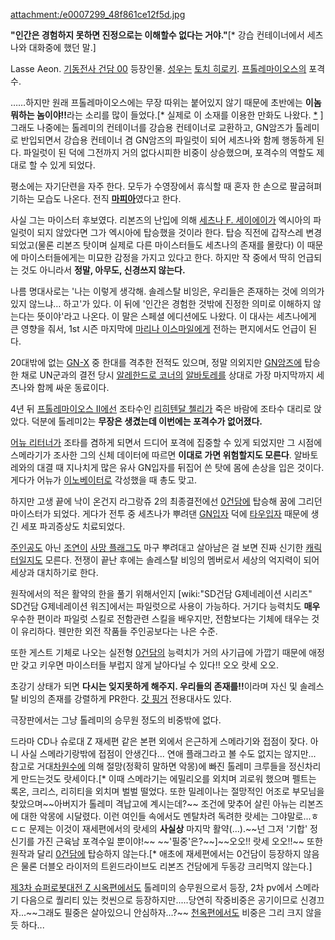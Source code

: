 attachment:/e0007299_48f861ce12f5d.jpg

'''"인간은 경험하지 못하면 진정으로는 이해할수 없다는 거야."'''[* 강습 컨테이너에서 세츠나와 대화중에 했던 말.]

Lasse Aeon. [[기동전사 건담 00]] 등장인물. [[성우]]는 [[토치 히로키]]. [[프톨레마이오스]]의 포격수.

……하지만 원래 프톨레마이오스에는 무장 따위는 붙어있지 않기 때문에 초반에는 '''이놈 뭐하는 놈이야!!'''라는 소리를 많이 들었다.[* 실제로 이 소재를 이용한 만화도 나왔다. [http://mblogthumb4.phinf.naver.net/20110610_267/tldnjs9082_1307706491477hFzrc_JPEG/c0038577_47fdf86ccec78.jpg?type=w800 *] ] 그래도 나중에는 톨레미의 컨테이너를 강습용 컨테이너로 교환하고, GN암즈가 톨레미로 반입되면서 강습용 컨테이너 겸 GN암즈의 파일럿이 되어 세츠나와 함께 행동하게 된다. 파일럿이 된 덕에 그전까지 거의 없다시피한 비중이 상승했으며, 포격수의 역할도 제대로 할 수 있게 되었다. 

평소에는 자기단련을 자주 한다. 모두가 수영장에서 휴식할 때 혼자 한 손으로 팔굽혀펴기하는 모습도 나온다. 전직 '''[[마피아]]'''였다고 한다.

사실 그는 마이스터 후보였다. 리본즈의 난입에 의해 [[세츠나 F. 세이에이]]가 엑시아의 파일럿이 되지 않았다면 그가 엑시아에 탑승했을 것이라 한다. 탑승 직전에 갑작스레 변경되었고(물론 리본즈 탓이며 실제로 다른 마이스터들도 세츠나의 존재를 몰랐다) 이 때문에 마이스터들에게는 미묘한 감정을 가지고 있다고 한다. 하지만 작 중에서 딱히 언급되는 것도 아니라서 '''정말, 아무도, 신경쓰지 않는다.'''

나름 명대사로는 '나는 이렇게 생각해. 솔레스탈 비잉은, 우리들은 존재하는 것에 의의가 있지 않느냐… 하고'가 있다. 이 뒤에 '인간은 경험한 것밖에 진정한 의미로 이해하지 않는다는 뜻이야'라고 나온다. 이 말은 스페셜 에디션에도 나왔다. 이 대사는 세츠나에게 큰 영향을 줘서, 1st 시즌 마지막에 [[마리나 이스마일]]에게 전하는 편지에서도 언급이 된다.


20대밖에 없는 [[GN-X]] 중 한대를 격추한 전적도 있으며, 정말 의외지만 [[GN암즈]]에 탑승한 채로 UN군과의 결전 당시 [[알레한드로 코너]]의 [[알바토레]]를 상대로 가장 마지막까지 세츠나와 함께 싸운 동료이다.


4년 뒤 [[프톨레마이오스 II]]에선 조타수인 [[리히텐달 첼리]]가 죽은 바람에 조타수 대리로 앉았다. 덕분에 톨레미2는 '''무장은 생겼는데 이번에는 포격수가 없어졌다.'''

[[어뉴 리터너]]가 조타를 겸하게 되면서 드디어 포격에 집중할 수 있게 되었지만 그 시점에 스메라기가 조사한 그의 신체 데이터에 따르면 '''이대로 가면 위험할지도 모른다'''. 알바토레와의 대결 때 지나치게 많은 유사 GN입자를 뒤집어 쓴 탓에 몸에 손상을 입은 것이다. 게다가 어뉴가 [[이노베이터]]로 각성했을 때 총도 맞고.

하지만 고생 끝에 낙이 온건지 라그랑쥬 2의 최종결전에선 [[0건담]]에 탑승해 꿈에 그리던 마이스터가 되었다. 게다가 전투 중 세츠나가 뿌려댄 [[GN입자]] 덕에 [[타우입자]] 때문에 생긴 세포 파괴증상도 치료되었다.

[[주인공]]도 아닌 [[조연]]이 [[사망 플래그]]도 마구 뿌려대고 살아남은 걸 보면 진짜 신기한 [[캐릭터]]일지도 모른다. 전쟁이 끝난 후에는 솔레스탈 비잉의 멤버로서 세상의 억지력이 되어 세상과 대치하기로 한다.


원작에서의 적은 활약의 한을 풀기 위해서인지 [wiki:"SD건담 G제네레이션 시리즈" SD건담 G제네레이션 워즈]에서는 파일럿으로 사용이 가능하다. 거기다 능력치도 '''매우''' 우수한 편이라 파일럿 스킬로 전함관련 스킬을 배우지만, 전함보다는 기체에 태우는 것이 유리하다. 웬만한 외전 작품들 주인공보다는 나은 수준. 

또한 게스트 기체로 나오는 실전형 [[0건담]]의 능력치가 거의 사기급에 가깝기 때문에 애정만 갖고 키우면 마이스터들 부럽지 않게 날아다닐 수 있다!! 오오 랏세 오오.

초강기 상태가 되면 '''다시는 잊지못하게 해주지. 우리들의 존재를!!'''이라며 자신 및 솔레스탈 비잉의 존재를 강렬하게 PR한다. [[갓 핑거]] 전용대사도 있다.


극장판에서는 그냥 톨레미의 승무원 정도의 비중밖에 없다. 

드라마 CD나 슈로대 Z 재세편 같은 본편 외에서 은근하게 스메라기와 접점이 잦다. 아니 사실 스메라기랑밖에 접점이 안생긴다... 연애 플래그라고 볼 수도 없지는 않지만... 참고로 거대[[차원수]]에 의해 절망(정확히 말하면 악몽)에 빠진 톨레미 크루들을 정신차리게 만드는것도 랏세이다.[* 이때 스메라기는 에밀리오를 외치며 괴로워 했으며 펠트는 록온, 크리스, 리히티을 외치며 벌벌 떨었다. 또한 밀레이나는 절망적인 어조로 부모님을 찾았으며~~아버지가 톨레미 격납고에 계시는데?~~ 조건에 맞추어 살린 아뉴는 리본즈에 대한 악몽에 시달렸다. 이런 여인들 속에서도 멘탈차려 독려한 랏세는 그야말로...ㅎㄷㄷ 문제는 이것이 재세편에서의 랏세의 '''사실상''' 마지막 활약(...).~~넌 그저 '기합' 정신기를 가진 근육남 포격수일 뿐이야!~~ ~~'필중'은?~~]~~오오!! 랏세 오오!!~~ 또한 원작과 달리 [[0건담]]에 탑승하지 않는다.[* 애초에 재세편에서는 0건담이 등장하지 않음은 물론 더블오 라이저의 트윈드라이브도 리본즈 건담에게 두동강 크리먹지 않는다.]

[[제3차 슈퍼로봇대전 Z 시옥편]]에서도 톨레미의 승무원으로서 등장, 2차 pv에서 스메라기 다음으로 퀄리티 있는 컷씬으로 등장하지만.....당연히 작중비중은 공기이므로 신경끄자...~~그래도 필중은 살아있으니 안심하자...?~~ [[천옥편]]에서도 비중은 그리 크지 않을듯 하다...
